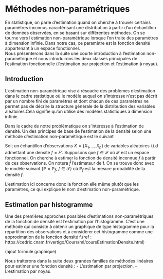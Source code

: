 # Méthodes non-paramétriques

  \hspace*{0.5cm} En statistique, on parle d'estimation quand on cherche à trouver certains paramètres inconnus caractérisant une distribution à partir d'un échantillon de données observées, en se basant sur différentes méthodes.
On se tourne vers l'estimation non-paramétrique lorsque l'on traite des paramètres à dimension infinie. Dans notre cas, ce paramètre est la fonction densité appartenant à un espace fonctionnel.    
 \hspace*{0.5cm} Nous présenterons dans la suite une courte introduction
à l'estimation non-paramétrique et nous introduirons les deux classes
principales de l'estimation fonctionnelle (l'estimation par projection
et l'estimation à noyau).

## Introduction

 L'estimation non-paramétrique vise à résoudre des problèmes d'estimation dans le cadre statistique où le modèle auquel on s'intéresse n'est pas décrit par un nombre fini de paramètres et dont chacun de ces paramètres ne permet pas de décrire la structure générale de la distribution des variables aléatoires.\newline Cela signifie qu'on utilise des modèles statistiques à dimension infinie.  

  Dans le cadre de notre problématique on s'intéresse à l'estimation de densité.\newline
  Un des principes de base de l'estimation de la densité selon une méthode d'estimation non-paramétrique est le suivant \newline
  
Soit un échantillon d'observations  $X=\{X_1, \dots,X_n\}$ de variables aléatoires i.i.d admettant une densité $f= F'$. Supposons que $f \in \mathcal F$ où $\mathcal{F}$ est un espace fonctionnel. On cherche à estimer la fonction de densité inconnue $f$ à partir de ces observations.\newline
On notera $\hat f$ l'estimateur de f.\newline
On se trouve donc avec le modèle suivant $\{\mathbb P=\mathbb P_f,~f \in \mathcal F\}$
où $\mathbb P_f$ est la mesure probabilité de la densité $f$.


  L'estimation ici concerne donc la fonction elle même plutôt que les paramètres, ce qui explique le nom d'estimation non-paramétrique.\newline
  

\begin{rem}  

- On considère souvent les distances $L^p$ avec $p = 1,2$ ou $\infty$ .
\end{rem}

## Estimation par histogramme

  Une des premières approches possibles d'estimations non-paramétriques de la fonction de densité est l'estimation par l'histogramme. C'est une méthode qui consiste à obtenir un graphique de type histogramme pour la répartition des observations et à considèrer cet histogramme comme une approximation de la fonction densité f.(ref : https://cedric.cnam.fr/vertigo/Cours/ml/coursEstimationDensite.html) 
  
  (ajout formule graphique)

  
    
    
\hspace*{0.5cm} Nous traiterons dans la suite deux grandes familles de méthodes linéaires pour estimer une fonction densité : \newline
   \hspace*{0.5cm}  - L'estimation par projection, \newline
   \hspace*{0.5cm}  - L'estimation par noyau.
